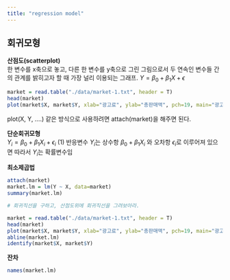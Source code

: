 ```yaml
---
title: "regression model"
---
```


## 회귀모형

**산점도(scatterplot)**\
한 변수를 x축으로 놓고, 다른 한 변수를 y축으로 그린 그림으로서 두 연속인 변수들 간의 관계를 밝히고자 할 때 가장 널리 이용되는 그래프.
$Y=\beta_0 + \beta_1X + \epsilon$

```r
market = read.table("./data/market-1.txt", header = T)
head(market)
plot(market$X, market$Y, xlab="광고료", ylab="총판매액", pch=19, main="광고료와 판매액의 산점도")

```
plot(X, Y, ....) 같은 방식으로 사용하려면 attach(market)을 해주면 된다.

**단순회귀모형**\
$Y_i=\beta_0 + \beta_1X_i + \epsilon_i$
(1) 반응변수 $Y_i$는 상수항 $\beta_0 + \beta_1X_i$ 와 오차항 $\epsilon_i$로 이루어져 있으면 따라서 $Y_i$는 확률변수임

**최소제곱법**\

```r
attach(market)
market.lm = lm(Y ~ X, data=market)
summary(market.lm)
```
```r
# 회귀직선을 구하고, 산점도위에 회귀직선을 그려보아라.

market = read.table("./data/market-1.txt", header = T)
head(market)
plot(market$X, market$Y, xlab="광고료", ylab="총판매액", pch=19, main="광고료와 판매액의 산점도")
abline(market.lm)
identify(market$X, market$Y)
```

**잔차**\
```r
names(market.lm)

```

